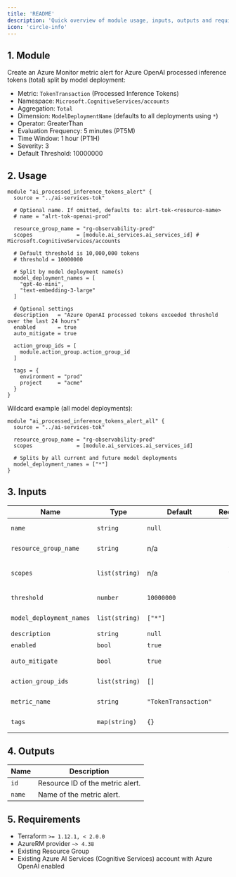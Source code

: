 ```yaml
---
title: 'README'
description: 'Quick overview of module usage, inputs, outputs and requirements.'
icon: 'circle-info'
---
```


## 1. Module
Create an Azure Monitor metric alert for Azure OpenAI processed inference tokens (total) split by model deployment:
- Metric: `TokenTransaction` (Processed Inference Tokens)
- Namespace: `Microsoft.CognitiveServices/accounts`
- Aggregation: `Total`
- Dimension: `ModelDeploymentName` (defaults to all deployments using `*`)
- Operator: GreaterThan
- Evaluation Frequency: 5 minutes (PT5M)
- Time Window: 1 hour (PT1H)
- Severity: 3
- Default Threshold: 10000000

## 2. Usage
```hcl main.tf
module "ai_processed_inference_tokens_alert" {
  source = "../ai-services-tok"

  # Optional name. If omitted, defaults to: alrt-tok-<resource-name>
  # name = "alrt-tok-openai-prod"

  resource_group_name = "rg-observability-prod"
  scopes              = [module.ai_services.ai_services_id] # Microsoft.CognitiveServices/accounts

  # Default threshold is 10,000,000 tokens
  # threshold = 10000000

  # Split by model deployment name(s)
  model_deployment_names = [
    "gpt-4o-mini",
    "text-embedding-3-large"
  ]

  # Optional settings
  description   = "Azure OpenAI processed tokens exceeded threshold over the last 24 hours"
  enabled       = true
  auto_mitigate = true

  action_group_ids = [
    module.action_group.action_group_id
  ]

  tags = {
    environment = "prod"
    project     = "acme"
  }
}
```

Wildcard example (all model deployments):
```hcl main.tf
module "ai_processed_inference_tokens_alert_all" {
  source = "../ai-services-tok"

  resource_group_name = "rg-observability-prod"
  scopes              = [module.ai_services.ai_services_id]

  # Splits by all current and future model deployments
  model_deployment_names = ["*"]
}
```

## 3. Inputs
| Name | Type | Default | Required | Description |
|------|------|---------|:--------:|-------------|
| `name` | `string` | `null` | no | Name of the metric alert. Defaults to `alrt-tok-<resource-name>`. |
| `resource_group_name` | `string` | n/a | yes | Resource group in which to create the alert. |
| `scopes` | `list(string)` | n/a | yes | List of Azure AI Services account resource IDs (Microsoft.CognitiveServices/accounts). |
| `threshold` | `number` | `10000000` | no | Token threshold. Fires when total tokens over the window exceed this value. |
| `model_deployment_names` | `list(string)` | `["*"]` | no | Model deployment names to filter on `ModelDeploymentName` dimension. |
| `description` | `string` | `null` | no | Custom description for the alert. |
| `enabled` | `bool` | `true` | no | Whether the alert is enabled. |
| `auto_mitigate` | `bool` | `true` | no | Whether the alert should auto mitigate when conditions clear. |
| `action_group_ids` | `list(string)` | `[]` | no | Action Group IDs to notify when the alert fires. |
| `metric_name` | `string` | `"TokenTransaction"` | no | Advanced: override the metric name if needed. |
| `tags` | `map(string)` | `{}` | no | Tags to apply to the metric alert resource. |

## 4. Outputs
| Name | Description |
|------|-------------|
| `id` | Resource ID of the metric alert. |
| `name` | Name of the metric alert. |

## 5. Requirements
- Terraform `>= 1.12.1, < 2.0.0`
- AzureRM provider `~> 4.38`
- Existing Resource Group
- Existing Azure AI Services (Cognitive Services) account with Azure OpenAI enabled


